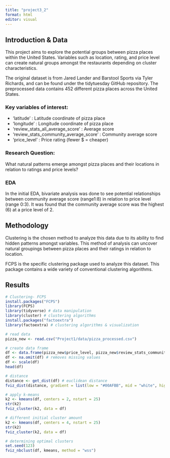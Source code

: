 ```yaml
---
title: "project3_2"
format: html
editor: visual
---
```


## Introduction & Data

This project aims to explore the potential groups between pizza places within the United States. Variables such as location, rating, and price level can create natural groups amongst the restaurants depending on cluster characteristics.

The original dataset is from Jared Lander and Barstool Sports via Tyler Richards, and can be found under the tidytuesday GitHub repository. The preprocessed data contains 452 different pizza places across the United States.

### Key variables of interest:

-   'latitude' : Latitude coordinate of pizza place
-   'longitude' : Longitude coordinate of pizza place
-   'review_stats_all_average_score' : Average score
-   'review_stats_community_average_score' : Community average score
-   'price_level' : Price rating (fewer \$ = cheaper)

### Research Question:

What natural patterns emerge amongst pizza places and their locations in relation to ratings and price levels?

### EDA

In the initial EDA, bivariate analysis was done to see potential relationships between community average score (range1:8) in relation to price level (range 0:3). It was found that the community average score was the highest (6) at a price level of 2.

## Methodology

Clustering is the chosen method to analyze this data due to its ability to find hidden patterns amongst variables. This method of analysis can uncover natural groupings between pizza places and their ratings in relation to location.

FCPS is the specific clustering package used to analyze this dataset. This package contains a wide variety of conventional clustering algorithms.

## Results

```r
# Clustering- FCPS
install.packages("FCPS")
library(FCPS)
library(tidyverse) # data manipulation
library(cluster) # clustering algorithms
install.packages("factoextra")
library(factoextra) # clustering algorithms & visualization

# read data
pizza_new <- read.csv("Project1/data/pizza_processed.csv")

# create data frame
df <- data.frame(pizza_new$price_level, pizza_new$review_stats_community_average_score)
df <- na.omit(df) # removes missing values
df <- scale(df)
head(df)

# distance
distance <- get_dist(df) # euclidean distance
fviz_dist(distance, gradient = list(low = "#00AFBB", mid = "white", high = "#FC4E07"))

# apply k-means
k2 <- kmeans(df, centers = 2, nstart = 25)
str(k2)
fviz_cluster(k2, data = df)

# different initial cluster amount
k2 <- kmeans(df, centers = 4, nstart = 25)
str(k2)
fviz_cluster(k2, data = df)

# determining optimal clusters
set.seed(123)
fviz_nbclust(df, kmeans, method = "wss")
```
